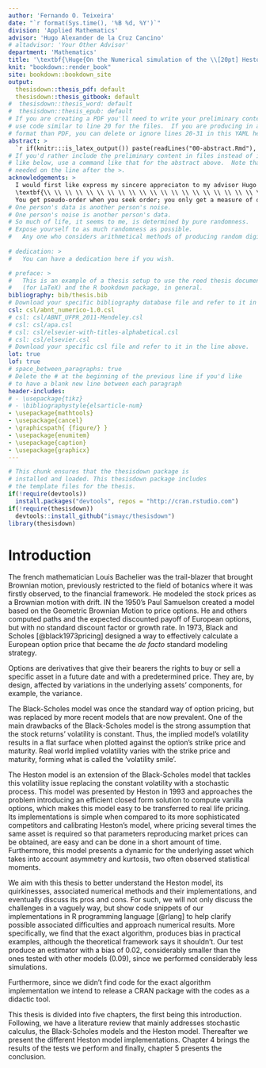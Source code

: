 ```yaml
---
author: 'Fernando O. Teixeira'
date: "`r format(Sys.time(), '%B %d, %Y')`"
division: 'Applied Mathematics'
advisor: 'Hugo Alexander de la Cruz Cancino'
# altadvisor: 'Your Other Advisor'
department: 'Mathematics'
title: '\textbf{\Huge{On the Numerical simulation of the \\[20pt] Heston model}}'
knit: "bookdown::render_book"
site: bookdown::bookdown_site
output: 
  thesisdown::thesis_pdf: default
  thesisdown::thesis_gitbook: default
#  thesisdown::thesis_word: default
#  thesisdown::thesis_epub: default
# If you are creating a PDF you'll need to write your preliminary content here or
# use code similar to line 20 for the files.  If you are producing in a different
# format than PDF, you can delete or ignore lines 20-31 in this YAML header.
abstract: >
  `r if(knitr:::is_latex_output()) paste(readLines("00-abstract.Rmd"), collapse = ' ')`
# If you'd rather include the preliminary content in files instead of inline
# like below, use a command like that for the abstract above.  Note that a tab is 
# needed on the line after the >.
acknowledgements: > 
  I would first like express my sincere appreciaton to my advisor Hugo de la Cruz for his assistance and support. Also, professor Yuri's guidance steering me to the correct path and helping when I had questions. Finally, I would like to thank my family and friends who supported me through this path. 
  \textbf{\\ \\ \\ \\ \\ \\ \\ \\ \\ \\ \\ \\ \\ \\ \\ \\ \\ \\ \\ \\ \\ \\ \\ \\ \\ \\ \\ \\ \\ \\ \\ \\ \\ \\ \\ \\ \\ \\ \\ \\ \\ \\ \\ \\ \\ \\ \\ \\ \\ \\ \\ \\ \\ \\ \\ \\ \\ \\ \\ \\ \\ \\ \\ } 
  You get pseudo-order when you seek order; you only get a measure of order and control when you embrace randomness. — Nassim Nicholas Taleb
# One person's data is another person's noise.  
# One person's noise is another person's data.
# So much of life, it seems to me, is determined by pure randomness.
# Expose yourself to as much randomness as possible.
#   Any one who considers arithmetical methods of producing random digits is, of course, in a state of sin. - John von Neumann
  
# dedication: >
#   You can have a dedication here if you wish. 

# preface: >
#   This is an example of a thesis setup to use the reed thesis document class
#   (for LaTeX) and the R bookdown package, in general.
bibliography: bib/thesis.bib
# Download your specific bibliography database file and refer to it in the line above.
csl: csl/abnt_numerico-1.0.csl
# csl: csl/ABNT_UFPR_2011-Mendeley.csl
# csl: csl/apa.csl
# csl: csl/elsevier-with-titles-alphabetical.csl
# csl: csl/elsevier.csl
# Download your specific csl file and refer to it in the line above.
lot: true
lof: true
# space_between_paragraphs: true
# Delete the # at the beginning of the previous line if you'd like
# to have a blank new line between each paragraph
header-includes:
# - \usepackage{tikz}
# - \bibliographystyle{elsarticle-num}
- \usepackage{mathtools}
- \usepackage{cancel}
- \graphicspath{ {figure/} }
- \usepackage{enumitem}
- \usepackage{caption}
- \usepackage{graphicx}
---
```


<!--
Above is the YAML (YAML Ain't Markup Language) header that includes a lot of metadata used to produce the document.  Be careful with spacing in this header!

If you'd prefer to not include a Dedication, for example, simply delete lines 17 and 18 above or add a # before them to comment them out.  If you have other LaTeX packages you would like to include, delete the # before header-includes and list the packages after hyphens on new lines.

If you'd like to include a comment that won't be produced in your resulting file enclose it in a block like this.
-->

<!--
If you receive a duplicate label error after knitting, make sure to delete the index.Rmd file and then knit again.
-->

\newcommand{\source}[1]{\caption*{Source: {#1}} }

```r
# This chunk ensures that the thesisdown package is
# installed and loaded. This thesisdown package includes
# the template files for the thesis.
if(!require(devtools))
  install.packages("devtools", repos = "http://cran.rstudio.com")
if(!require(thesisdown))
  devtools::install_github("ismayc/thesisdown")
library(thesisdown)
```

<!-- You'll need to include the order that you'd like Rmd files to appear in the _bookdown.yml file for
PDF files and also delete the # before rmd_files: there.  You'll want to not include 00(two-hyphens)prelim.Rmd
and 00-abstract.Rmd since they are handled in the YAML above differently for the PDF version.
-->

<!-- The {.unnumbered} option here means that the introduction will be "Chapter 0." You can also use {-} for no numbers
on chapters.
-->

# Introduction {#intro}

<!-- \includegraphics[width=3cm, height=4cm]{reed} -->
<!-- \includegraphics[scale=1.5]{reed} -->


The french mathematician Louis Bachelier was the trail-blazer that brought Brownian motion, previously restricted to the field of botanics where it was firstly observed, to the financial framework. He modeled the stock prices as a Brownian motion with drift. IN the 1950's Paul Samuelson created a model based on the Geometric Brownian Motion to price options. He and others computed paths and the expected discounted payoff of European options, but with no standard discount factor or growth rate. In 1973, Black and Scholes [@black1973pricing] designed a way to effectively calculate a European option price that became the *de facto* standard modeling strategy.

Options are derivatives that give their bearers the rights to buy or sell a specific asset in a future date and with a predetermined price. They are, by design, affected by variations in the underlying assets' components, for example, the variance. 

The Black-Scholes model was once the standard way of option pricing, but was replaced by more recent models that are now prevalent. One of the main drawbacks of the Black-Scholes model is the strong assumption that the stock returns' volatility is constant. Thus, the implied model's volatility results in a flat surface when plotted against the option's strike price and maturity. Real world implied volatility varies with the strike price and maturity, forming what is called the 'volatility smile'.

The Heston model is an extension of the Black-Scholes model that tackles this volatility issue replacing the constant volatility with a stochastic process. This model was presented by Heston in 1993 and approaches the problem introducing an efficient closed form solution to compute vanilla options, which makes this model easy to be transferred to real life pricing. Its implementations is simple when compared to its more sophisticated competitors and calibrating Heston's model, where pricing several times the same asset is required so that parameters reproducing market prices can be obtained, are easy and can be done in a short amount of time. Furthermore, this model presents a dynamic for the underlying asset which takes into account asymmetry and kurtosis, two often observed statistical moments.

We aim with this thesis to better understand the Heston model, its quirkinesses, associated numerical methods and their implementations, and eventually discuss its pros and cons. For such, we will not only discuss the challenges in a vaguely way, but show code snippets of our implementations in R programming language [@rlang] to help clarify possible associated difficulties and approach numerical results. More specifically, we find that the exact algorithm, produces bias in practical examples, although the theoretical framework says it shouldn't. Our test produce an estimator with a bias of $0.02$, considerably smaller than the ones tested with other models ($0.09$), since we performed considerably less simulations.


Furthermore, since we didn't find code for the exact algorithm implementation we intend to release a CRAN package with the codes as a didactic tool.


This thesis is divided into five chapters, the first being this introduction. Following, we have a literature review that mainly addresses stochastic calculus, the Black-Scholes models and the Heston model. Thereafter we present the different Heston  model implementations. Chapter 4 brings the results of the tests we perform and finally, chapter 5 presents the conclusion.



